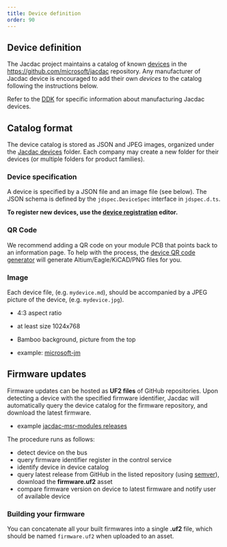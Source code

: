 ```yaml
---
title: Device definition
order: 90
---
```


## Device definition

The Jacdac project maintains a catalog of known [devices](/devices/)
in the https://github.com/microsoft/jacdac repository.
Any manufacturer of Jacdac device is encouraged to add their own _devices_
to the catalog following the instructions below.

Refer to the [DDK](/ddk) for specific information about manufacturing Jacdac devices.

## Catalog format

The device catalog is stored as JSON and JPEG images,
organized under the [Jacdac devices](https://github.com/microsoft/jacdac/tree/main/devices) folder.
Each company may create a new folder for their devices (or multiple folders for product families).

### Device specification

A device is specified by a JSON file and an image file (see below).
The JSON schema is defined by the `jdspec.DeviceSpec` interface
in `jdspec.d.ts`.

**To register new devices, use the [device registration](/tools/device-registration/) editor.**

<RandomGenerator firmware={true} />

### QR Code

We recommend adding a QR code on your module PCB that points back to an information page. To help with the process,
the [device QR code generator](/tools/device-qr-code/) will generate Altium/Eagle/KiCAD/PNG files for you.

### Image

Each device file, (e.g. `mydevice.md`), should be accompanied by a JPEG picture of the device, (e.g. `mydevice.jpg`).

-   4:3 aspect ratio
-   at least size 1024x768
-   Bamboo background, picture from the top

-   example: [microsoft-jm](https://microsoft.github.io/jacdac-docs/images/devices/microsoft/research/jmaccessswitchinput34v13.catalog.jpg)

## Firmware updates

Firmware updates can be hosted as **UF2 files** of GitHub repositories.
Upon detecting a device with the specified firmware identifier,
Jacdac will automatically query the device catalog for the firmware repository, and download the latest firmware.

-   example [jacdac-msr-modules releases](https://github.com/microsoft/jacdac-msr-modules/tree/main/dist)

The procedure runs as follows:

-   detect device on the bus
-   query firmware identifier register in the control service
-   identify device in device catalog
-   query latest release from GitHub in the listed repository (using [semver](https://semver.org/)), download the **firmware.uf2** asset
-   compare firmware version on device to latest firmware and notify user of available device

### Building your firmware

You can concatenate all your built firmwares into a single **.uf2** file,
which should be named `firmware.uf2` when uploaded to an asset.
